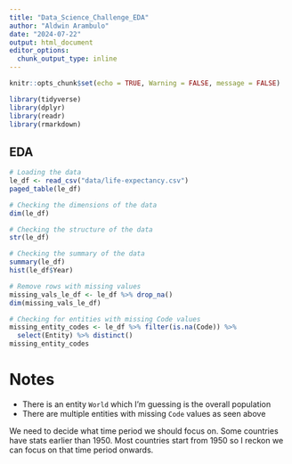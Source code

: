 ```yaml
---
title: "Data_Science_Challenge_EDA"
author: "Aldwin Arambulo"
date: "2024-07-22"
output: html_document
editor_options: 
  chunk_output_type: inline
---
```


```r
knitr::opts_chunk$set(echo = TRUE, Warning = FALSE, message = FALSE)
```

```r
library(tidyverse)
library(dplyr)
library(readr)
library(rmarkdown)

```


## EDA

```r
# Loading the data
le_df <- read_csv("data/life-expectancy.csv")
paged_table(le_df)
```

```r
# Checking the dimensions of the data
dim(le_df)
```

```r
# Checking the structure of the data
str(le_df)
```

```r
# Checking the summary of the data
summary(le_df)
hist(le_df$Year)
```

```r
# Remove rows with missing values
missing_vals_le_df <- le_df %>% drop_na()
dim(missing_vals_le_df)
```

```r
# Checking for entities with missing Code values
missing_entity_codes <- le_df %>% filter(is.na(Code)) %>% 
  select(Entity) %>% distinct()
missing_entity_codes
```

# Notes

- There is an entity `World` which I'm guessing is the overall population
- There are multiple entities with missing `Code` values as seen above

We need to decide what time period we should focus on.  Some countries have stats earlier than 1950.  Most countries start from 1950 so I reckon we can focus on that time period onwards.